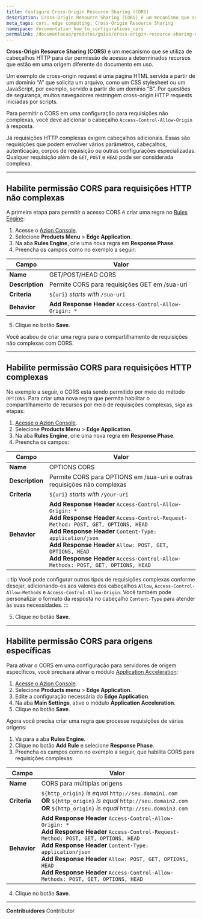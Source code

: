 ```yaml
---
title: Configure Cross-Origin Resource Sharing (CORS)
description: Cross-Origin Resource Sharing (CORS) é um mecanismo que se utiliza de cabeçalhos HTTP para dar permissão de acesso a determinados recursos que estão em uma origem diferente do documento em uso.
meta_tags: cors, edge computing, Cross-Origin Resource Sharing
namespace: documentation_how_to_configurations_cors
permalink: /documentacao/produtos/guias/cross-origin-resource-sharing-cors/
---
```


**Cross-Origin Resource Sharing (CORS)** é um mecanismo que se utiliza de cabeçalhos HTTP para dar permissão de acesso a determinados recursos que estão em uma origem diferente do documento em uso.

Um exemplo de cross-origin request é uma página HTML servida a partir de um domínio “A” que solicita um arquivo, como um CSS stylesheet ou um JavaScript, por exemplo, servido a partir de um domínio “B”. Por questões de segurança, muitos navegadores restringem cross-origin HTTP requests iniciadas por scripts.

Para permitir o CORS em uma configuração para requisições não complexas, você deve adicionar o cabeçalho `Access-Control-Allow-Origin` à resposta.

Já requisições HTTP complexas exigem cabeçalhos adicionais. Essas são requisições que podem envolver vários parâmetros, cabeçalhos, autenticação, corpos de requisição ou outras configurações especializadas. Qualquer requisição além de `GET`, `POST` e `HEAD` pode ser considerada complexa.

---

## Habilite permissão CORS para requisições HTTP não complexas

A primeira etapa para permitir o acesso CORS é criar uma regra no [Rules Engine](/pt-br/documentacao/produtos/edge-application/rules-engine/):

1. Acesse o [Azion Console](https://console.azion.com/).
2. Selecione **Products Menu** > **Edge Application**.
3. Na aba **Rules Engine**, crie uma nova regra em **Response Phase**.
4. Preencha os campos como no exemplo a seguir:

| Campo | Valor |
|-----------|------|
| **Name** | GET/POST/HEAD CORS |
| **Description** | Permite CORS para requisições GET em /sua-uri |
| **Criteria** | `${uri}` *starts with* `/sua-uri` |
| **Behavior** | **Add Response Header** `Access-Control-Allow-Origin: *` |

5. Clique no botão **Save**.

Você acabou de criar uma regra para o compartilhamento de requisições não complexas com CORS. 

---

## Habilite permissão CORS para requisições HTTP complexas

No exemplo a seguir, o CORS está sendo permitido por meio do método `OPTIONS`. Para criar uma nova regra que permita habilitar o compartilhamento de recursos por meio de requisições complexas, siga as etapas:

1. [Acesse o Azion Console](https://console.azion.com/).
2. Selecione **Products Menu** > **Edge Application**.
3. Na aba **Rules Engine**, crie uma nova regra em **Response Phase**.
4. Preencha os campos:

| Campo | Valor |
|-----------|------|
| **Name** | OPTIONS CORS |
| **Description** | Permite CORS para OPTIONS em /sua-uri e outras requisições não complexas
| **Criteria** | `${uri}` *starts with* `/your-uri` |
| **Behavior** | **Add Response Header** `Access-Control-Allow-Origin: *`<br />**Add Response Header** `Access-Control-Request-Method: POST, GET, OPTIONS, HEAD`<br />**Add Response Header** `Content-Type: application/json`<br />**Add Response Header** `Allow: POST, GET, OPTIONS, HEAD`<br />**Add Response Header** `Access-Control-Allow-Methods: POST, GET, OPTIONS, HEAD` |

:::tip
Você pode configurar outros tipos de requisições complexas conforme desejar, adicionando-os aos valores dos cabeçalhos `Allow`, `Access-Control-Allow-Methods` e `Access-Control-Allow-Origin`. Você também pode personalizar o formato da resposta no cabeçalho `Content-Type` para atender às suas necessidades.
:::

5. Clique no botão **Save**.

---

## Habilite permissão CORS para origens específicas

Para ativar o CORS em uma configuração para servidores de origem específicos, você precisará ativar o módulo [Application Acceleration](/pt-br/documentacao/produtos/edge-application/application-acceleration/):

1. [Acesse o Azion Console](https://console.azion.com/).
2. Selecione **Products menu** > **Edge Application**.
3. Edite a configuração necessária do **Edge Application**.
4. Na aba **Main Settings**, ative o módulo **Application Acceleration**.
5. Clique no botão **Save**.

Agora você precisa criar uma regra que processe requisições de várias origens:

1. Vá para a aba **Rules Engine**. 
2. Clique no botão **Add Rule** e selecione **Response Phase**.
3. Preencha os campos como no exemplo a seguir, que habilita CORS para requisições complexas:

| Campo | Valor |
|-----------|------|
| **Name** | CORS para múltiplas origens |
| **Criteria** | `${http_origin}` *is equal* `http://seu.domain1.com`<br />**OR** `${http_origin}` *is equal* `http://seu.domain2.com`<br />**OR** `${http_origin}` *is equal* `http://seu.domain3.com` |
| **Behavior** | **Add Response Header** `Access-Control-Allow-Origin: *`<br />**Add Response Header** `Access-Control-Request-Method: POST, GET, OPTIONS, HEAD`<br />**Add Response Header** `Content-Type: application/json`<br />**Add Response Header** `Allow: POST, GET, OPTIONS, HEAD`<br />**Add Response Header** `Access-Control-Allow-Methods: POST, GET, OPTIONS, HEAD` |

4. Clique no botão **Save**.



---


**Contribuidores** <ContributorList>Contributor</ContributorList>
